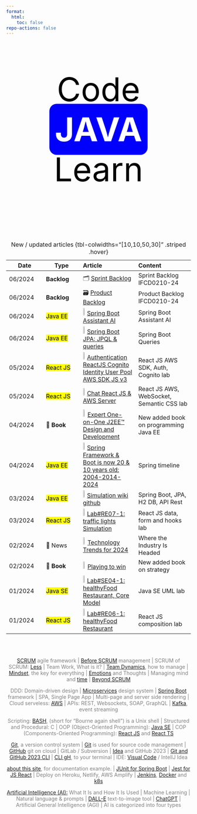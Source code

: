 ```yaml
---
format:
  html:
    toc: false
repo-actions: false
---
```


<link rel="stylesheet" type="text/css" href="//fonts.googleapis.com/css?family=Roboto" />

<style>

.animated-text {
  font-size: 90px;
  color: #000;
  font-family; 'Roboto';
  text-align: center;
}

@keyframes letterAnimation {
  0% { opacity: 0; transform: translateY(-10px); }
  10% { opacity: 1; transform: translateY(0); }
  100% { opacity: 0; transform: translateY(10px); }
}

#spin {
  color:white;
}
#spin:after {
  content:"";
  padding: 15px;
  border-radius: 20px;
  animation: spin 16s linear infinite;
}
@keyframes spin {
  0% { content: "JAVA";background-color:blue;}
  10% { content:"REACT"; }
  18% { content:"SPRING BOOT"; }
  23% { content: "UML"; }
  30% { content:"BASH"; }
  36% { content:"MINDSET"; }
  43% { content:"SCRUM";}
  50% { content: "LINUX"; }
  62% { content: "API REST"; }
  74% { content: "DEVOPS"; }
  86% { content: "AWS"; }
  95% { content: "MARKDOWN"; }
  100% { content: "QUARTO";background-color: red; }
}


</style>

::: {.column-screen}

<div class="animated-text">
<p>Code </br><b><span id="spin"></span></b></br>Learn</p>
</div>

:::

<div style="text-align:center;color:grey">


</br></br>


:::{.column-page}
| Date | Type | Article | Content |
| -- | -- | :-- | :-- |
| 06/2024 | **Backlog** | 🗂 [Sprint Backlog](/ifcd0210-24/ifcd0210backlog-sprint-24.qmd) | Sprint Backlog IFCD0210-24  |
| 06/2024  | **Backlog** | 🗃 [Product Backlog](/ifcd0210-24/ifcd0210backlog-product-24.qmd) | Product Backlog IFCD0210-24  |
| 06/2024 |    <mark>Java EE</mark> | ![](/images/home/java-logo.png){width="5%"} [Spring Boot Assistant AI](https://github.com/AlbertProfe/AssistantAI/wiki) | Spring Boot Assistant AI  |
| 06/2024 |    <mark>Java EE</mark> | ![](/images/home/java-logo.png){width="5%"} [Spring Boot JPA: JPQL & queries](https://github.com/AlbertProfe/simulations/wiki/simulations-v1.1) | Spring Boot Queries  |
| 05/2024 |    <mark>React JS</mark> | ![](/images/home/react-log.png){width="5%"} [Authentication ReactJS Cognito Identity User Pool AWS SDK JS v3](https://github.com/AlbertProfe/authReactCognitoJS/wiki) | React JS AWS SDK, Auth, Cognito lab  |
| 05/2024 |    <mark>React JS</mark> | ![](/images/home/react-log.png){width="5%"} [Chat React JS & AWS Server](https://github.com/AlbertProfe/Chat/wiki) | React JS AWS, WebSocket, Semantic CSS lab  |
| 04/2024 | 📘 **Book** | ![](/images/home/new-icon-1497910_1280.png){width="6%"} [Expert One-on-One J2EE™ Design and Development](/books/j2ee.qmd)| New added book on programming Java EE |
| 04/2024 |    <mark>Java EE</mark> | ![](/images/home/java-logo.png){width="5%"} [Spring Framework & Boot is now 20 & 10 years old: 2004-2014-2024](/spring/spring-basics.qmd#boot-2024) | Spring timeline  |
| 03/2024 |    <mark>Java EE</mark> | ![](/images/home/java-logo.png){width="5%"} [Simulation wiki github](https://github.com/AlbertProfe/simulations/wiki) | Spring Boot, JPA, H2 DB, API Rest  |
| 03/2024 |    <mark>React JS</mark> | ![](/images/home/react-log.png){width="5%"} [Lab#RE07-1: traffic lights Simulation](/reactjs/rjslab7-1.qmd) | React JS data, form and hooks lab  |
| 02/2024 | 📜 News | ![](/images/home/new-icon-1497910_1280.png){width="6%"} [Technology Trends for 2024](https://www.oreilly.com/radar/technology-trends-for-2024/){.external target='_blank'} | Where the Industry Is Headed  |
| 02/2024 | 📘 **Book** | ![](/images/home/new-icon-1497910_1280.png){width="6%"} [Playing to win](/books/playingtowin.qmd)| New added book on strategy    |
| 01/2024 |  <mark>Java SE</mark> | ![](/images/home/java-logo.png){width="5%"} [Lab#SE04-1: healthyFood Restaurant, Core Model](/javase/selab4-1.qmd) | Java SE UML lab  |
| 01/2024 |    <mark>React JS</mark> | ![](/images/home/react-log.png){width="5%"} [Lab#RE06-1: healthyFood Restaurant](/reactjs/rjslab6-1.qmd) | React JS composition lab  |
: New / updated articles {tbl-colwidths="[10,10,50,30]" .striped .hover}
:::

</br></br>

[SCRUM](/scrum/scrum-what-concepts.qmd) agile framework |   [Before SCRUM](/scrum/scrum-week10.qmd) management | SCRUM of SCRUM: [Less](/scrum/scrum-week14.qmd#scrum-of-scrum-less) | Team Work, What is it? | [Team Dynamics](/scrum/scrum-week11.qmd), how to manage  | [Mindset](/scrum/scrum-week5.qmd), the key for everything  | [Emotions](/scrum/scrum-week12.qmd) and Thoughts | Managing mind and [time](/scrum/scrum-week7.qmd) | [Beyond SCRUM](/scrum/scrum-week14.qmd)


DDD: Domain-driven design |  [Microservices](https://dotnet.microsoft.com/download/e-book/microservices-architecture/pdf) design system |  [Spring Boot](https://spring.io/) framework | SPA, Single Page App |    Multi-page and server side rendering |    Cloud serveless: [AWS](https://aws.amazon.com/) |  APIs: REST, Websockets, SOAP, GraphQL |  [Kafka](https://kafka.apache.org/intro), event streaming 
 

Scripting: [BASH](/linux/linux-what-bash.qmd), (short for “Bourne again shell”) is a Unix shell |  Structured and Procedural: C |   OOP (Object-Oriented Programming): [Java SE](https://java-programming.mooc.fi/) |  COP (Components-Oriented Programming): [React JS](https://reactjs.org/) and [React TS](https://www.typescriptlang.org/docs/handbook/react.html)  
 
 

[Git](/devops/devops-vc-git.qmd), a version control system |  [Git](https://git-scm.com/) is used for source code management |   [GitHub](https://github.com/) git on cloud |  GitLab / Subversion |   [Idea](/devops/devops-vc-ideagithub.qmd) and GitHub 2023 |  [Git and GitHub 2023 CLI](/devops/devops-vc-gitgh.qmd) |  [CLI gH](https://cli.github.com/), to your terminal |   IDE: [Visual Code](/devops/devops-ide-visualcode.qmd) / IntellJ Idea 
 
  

[about this site](about/about-this-site.qmd), for documentation example. |  [JUnit for Spring Boot](https://junit.org/junit5/) |  [Jest for JS React](https://jestjs.io/) |  Deploy on Heroku, Netlify, AWS Amplify |  [Jenkins](https://www.jenkins.io/), [Docker](https://www.docker.com/) and [k8s](https://kubernetes.io/) 
 



[Artificial Intelligence (AI):](https://www.investopedia.com/terms/a/artificial-intelligence-ai.asp) What It Is and How It Is Used |  Machine Learning |  Natural language & prompts |  [DALL-E](https://www.investopedia.com/openai-rolls-out-upgraded-ai-image-generation-tool-with-dall-e-3-7972607) text-to-image tool |  [ChatGPT](https://openai.com/blog/chatgpt) |  Artificial General Intelligence (AGI) |  AI is categorized into four types  


<div>



